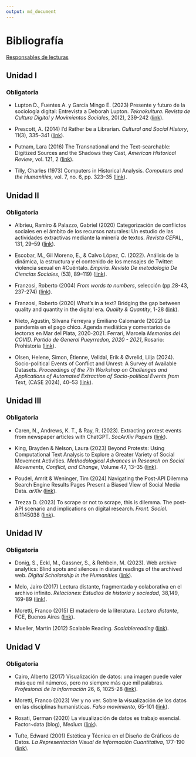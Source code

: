 ```yaml
---
output: md_document
---
```


# Bibliografía

[Responsables de lecturas](https://docs.google.com/spreadsheets/d/1daRYQMJXmObIAJEE3GKJkB89YuvCS28P4jiMcUdkSIU/edit?usp=sharing "Formulario")

## Unidad I

### Obligatoria

-   Lupton D., Fuentes A. y García Mingo E. (2023) Presente y futuro de la sociología digital: Entrevista a Deborah Lupton. *Teknokultura. Revista de Cultura Digital y Movimientos Sociales*, 20(2), 239-242 ([link](https://revistas.ucm.es/index.php/TEKN/article/view/87181/4564456566105 "Presente y futuro de la sociología digital")).

-   Prescott, A. (2014) I’d Rather be a Librarian. *Cultural and Social History*, 11(3), 335–341
([link](https://github.com/agusnieto77/Sem-UBA/raw/master/bibliograf%C3%ADa/prescott2014.pdf "I’d Rather be a Librarian")).

-   Putnam, Lara (2016) The Transnational and the Text-searchable: Digitized Sources and the Shadows they Cast, *American Historical Review*, vol. 121, 2
([link](https://academic.oup.com/ahr/article/121/2/377/2581842 "The Transnational and the Text-searchable")).

-   Tilly, Charles (1973) Computers in Historical Analysis. *Computers and the Humanities*, vol. 7, no. 6,  pp. 323–35
([link](https://github.com/agusnieto77/Sem-UBA/raw/master/bibliograf%C3%ADa/tilly_computers_in_historical_analysis.pdf "Computers in Historical Analysis")).

## Unidad II

### Obligatoria

-   Albrieu, Ramiro & Palazzo, Gabriel (2020) Categorización de conflictos sociales en el ámbito de los recursos naturales: Un estudio de las actividades extractivas mediante la minería de textos. *Revista CEPAL*, 131, 29--59 ([link](https://repositorio.cepal.org/bitstream/handle/11362/45952/RVE131_Albrieu.pdf?sequence=1&isAllowed=y "Categorización de conflictos sociales en el ámbito de los recursos naturales")).

-   Escobar, M., Gil Moreno, E., & Calvo López, C. (2022). Análisis de la dinámica, la estructura y el contenido de los mensajes de Twitter: violencia sexual en #Cuéntalo. *Empiria. Revista De metodología De Ciencias Sociales*, (53), 89–119) ([link](https://revistas.uned.es/index.php/empiria/article/view/32614/25534 "Análisis de la dinámica, la estructura y el contenido de los mensajes de Twitter")).

-   Franzosi, Roberto (2004) *From words to numbers*, selección (pp.28-43, 237-274)
([link](https://github.com/agusnieto77/Sem-UBA/raw/master/bibliograf%C3%ADa/franzosi.pdf "From words to numbers")).

-   Franzosi, Roberto (2020) What's in a text? Bridging the gap between quality and quantity in the digital era. *Quality & Quantity*, 1-28 ([link](https://github.com/agusnieto77/Sem-UBA/raw/master/bibliograf%C3%ADa/r_franzosi.pdf "What's in a text?")).

-   Nieto, Agustín, Silvana Ferreyra y Emiliano Calomarde (2022) La pandemia en el pago chico. Agenda mediática y comentarios de lectorxs en Mar del Plata, 2020-2021. Ferrari, Marcela *Memorias del COVID. Partido de General Pueyrredon, 2020 - 2021*, Rosario: Prohistoria ([link](https://www.academia.edu/77606214/TIEMPOS_DE_PANDEMIA "La pandemia en el pago chico")).

-   Olsen, Helene, Simon, Étienne, Velldal, Erik & Øvrelid, Lilja (2024). Socio-political Events of Conflict and Unrest: A Survey of Available Datasets. *Proceedings of the 7th Workshop on Challenges and Applications of Automated Extraction of Socio-political Events from Text*, (CASE 2024), 40–53
([link](https://aclanthology.org/2024.case-1.5.pdf "Socio-political Events of Conflict and Unrest")).

## Unidad III

### Obligatoria

-   Caren, N., Andrews, K. T., & Ray, R. (2023). Extracting protest events from newspaper articles with ChatGPT. *SocArXiv Papers*
([link](https://osf.io/preprints/socarxiv/dvht7 "Extracting protest events")).

-   King, Brayden & Nelson, Laura (2023) Beyond Protests: Using Computational Text Analysis to Explore a Greater Variety of Social Movement Activities. *Methodological Advances in Research on Social Movements, Conflict, and Change*, Volume 47, 13–35 ([link](https://www.lauraknelson.com/publication/beyond-protests/beyond-protests.pdf "Beyond Protests")).

-   Poudel, Amrit & Weninger, Tim (2024) Navigating the Post-API Dilemma Search Engine Results Pages Present a Biased View of Social Media Data. *arXiv* ([link](https://arxiv.org/html/2401.15479v2 "Navigating the Post-API Dilemma")).

-   Trezza D. (2023) To scrape or not to scrape, this is dilemma. The post-API scenario and implications on digital research. *Front. Sociol.* 8:1145038 ([link](https://www.frontiersin.org/articles/10.3389/fsoc.2023.1145038/full "To scrape or not to scrape")).

## Unidad IV

### Obligatoria

-   Donig, S., Eckl, M., Gassner, S., & Rehbein, M. (2023). Web archive analytics: Blind spots and silences in distant readings of the archived web. *Digital Scholarship in the Humanities* ([link](https://doi.org/10.1093/llc/fqad014 "Web archive analytics")).

-   Melo, Jairo (2017) Lectura distante, fragmentada y colaborativa en el archivo infinito. *Relaciones: Estudios de historia y sociedad*, 38,149, 169-89 ([link](https://www.scielo.org.mx/pdf/rz/v38n149/2448-7554-rz-38-149-00169.pdf "Lectura distante, fragmentada y colaborativa en el archivo infinito")).

-   Moretti, Franco (2015) El matadero de la literatura. *Lectura distante*, FCE, Buenos Aires ([link](https://github.com/agusnieto77/Sem-UBA/raw/master/bibliograf%C3%ADa/Moretti%20-%20El%20matadero%20de%20la%20literatura%20III.pdf "El matadero de la literatura")).

-   Mueller, Martin (2012) Scalable Reading. *Scalablereading* ([link](https://scalablereading.northwestern.edu/?page_id=22 "Scalable Reading")).

## Unidad V

### Obligatoria

-   Cairo, Alberto (2017) Visualización de datos: una imagen puede valer más que mil números, pero no siempre más que mil palabras. *Profesional de la información* 26, 6, 1025-28
([link](https://doi.org/10.3145/epi.2017.nov.02 "Visualización de datos")).

-   Moretti, Franco (2023) Ver y no ver. Sobre la visualización de los datos en las disciplinas humanísticas. *Falso movimiento*, 65-101
([link](https://github.com/agusnieto77/Sem-UBA/raw/master/bibliograf%C3%ADa/moretti.pdf "Ver y no ver")).

-   Rosati, German (2020) La visualización de datos es trabajo esencial. Factor\~data (blog), *Medium* ([link](https://medium.com/factor-data/la-visualizaci%C3%B3n-de-datos-es-trabajo-esencial-ea7acc20b5d3 "La visualización de datos es trabajo esencial")).

-   Tufte, Edward (2001) Estética y Técnica en el Diseño de Gráficos de Datos. *La Representación Visual de Información Cuantitativa*, 177-190
([link](https://github.com/agusnieto77/Sem-UBA/raw/master/bibliograf%C3%ADa/tufte.pdf "Estética y Técnica en el Diseño de Gráficos de Datos")).
